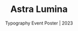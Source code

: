 ---
title: "Astra Lumina"
subtitle: "Typography Event Poster | 2023"
description: "An Event typography poster based off of Raymond Queneau's short text from Exercises in Style. Combining six different directions to design: expository, biomorphic, representation, sympathetic, ambiguous, and antithetical. Astra Lumina is an immersive nightwalk experience that took place at the South Coast Botanical Garden from December 2022 - March 2023."
pubDate: "2023"
thumbnail: "./astra-lumina-thumbnail.png"
hero: "./hero.jpg"
collections:
  - number: "six"
    images: 
    - src: "./page-4.jpg"
      alt: "Expository Draft 1"
    - src: "./page-3.jpg"
      alt: "Biomorphic Draft 1"
    - src: "./page-10.jpg"
      alt: "Sympathetic Draft 1"
    - src: "./page-9.jpg"
      alt: "Representational Draft 1"
    - src: "./page-1.jpg"
      alt: "Ambigious Draft 1"
    - src: "./page-2.jpg"
      alt: "Antithetical Draft 1"
  - number: "four"
    images: 
    - src: "./page-5.png"
      alt: "Biomorphic-Ambiguous Hybrid Draft"
    - src: "./page-6.png"
      alt: "Biomorphic-Ambiguous Hybrid Revisions"
    - src: "./page-7.png"
      alt: "Expository-Representational Hybrid Draft"
    - src: "./page-8.png"
      alt: "Expository-Representational Hybrid Revisions"
  
 
---